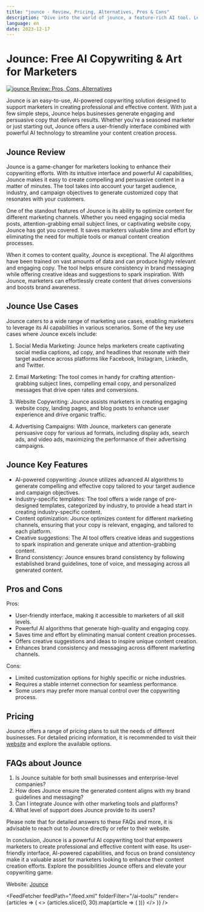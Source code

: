 ```yaml
---
title: "jounce - Review, Pricing, Alternatives, Pros & Cons"
description: "Dive into the world of jounce, a feature-rich AI tool. Learn about its features, pricing, and how it's making an impact. Don't miss out!"
language: en
date: 2023-12-17
---
```

        
# Jounce: Free AI Copywriting & Art for Marketers


<BlogHeader />


[![jounce Review: Pros, Cons, Alternatives](/ai-tools/jounce.png)](https://www.jounce.ai/)



Jounce is an easy-to-use, AI-powered copywriting solution designed to support marketers in creating professional and effective content. With just a few simple steps, Jounce helps businesses generate engaging and persuasive copy that delivers results. Whether you're a seasoned marketer or just starting out, Jounce offers a user-friendly interface combined with powerful AI technology to streamline your content creation process.

## Jounce Review

Jounce is a game-changer for marketers looking to enhance their copywriting efforts. With its intuitive interface and powerful AI capabilities, Jounce makes it easy to create compelling and persuasive content in a matter of minutes. The tool takes into account your target audience, industry, and campaign objectives to generate customized copy that resonates with your customers.

One of the standout features of Jounce is its ability to optimize content for different marketing channels. Whether you need engaging social media posts, attention-grabbing email subject lines, or captivating website copy, Jounce has got you covered. It saves marketers valuable time and effort by eliminating the need for multiple tools or manual content creation processes.

When it comes to content quality, Jounce is exceptional. The AI algorithms have been trained on vast amounts of data and can produce highly relevant and engaging copy. The tool helps ensure consistency in brand messaging while offering creative ideas and suggestions to spark inspiration. With Jounce, marketers can effortlessly create content that drives conversions and boosts brand awareness.

## Jounce Use Cases

Jounce caters to a wide range of marketing use cases, enabling marketers to leverage its AI capabilities in various scenarios. Some of the key use cases where Jounce excels include:

1. Social Media Marketing: Jounce helps marketers create captivating social media captions, ad copy, and headlines that resonate with their target audience across platforms like Facebook, Instagram, LinkedIn, and Twitter.

2. Email Marketing: The tool comes in handy for crafting attention-grabbing subject lines, compelling email copy, and personalized messages that drive open rates and conversions.

3. Website Copywriting: Jounce assists marketers in creating engaging website copy, landing pages, and blog posts to enhance user experience and drive organic traffic.

4. Advertising Campaigns: With Jounce, marketers can generate persuasive copy for various ad formats, including display ads, search ads, and video ads, maximizing the performance of their advertising campaigns.

## Jounce Key Features

- AI-powered copywriting: Jounce utilizes advanced AI algorithms to generate compelling and effective copy tailored to your target audience and campaign objectives.
- Industry-specific templates: The tool offers a wide range of pre-designed templates, categorized by industry, to provide a head start in creating industry-specific content.
- Content optimization: Jounce optimizes content for different marketing channels, ensuring that your copy is relevant, engaging, and tailored to each platform.
- Creative suggestions: The AI tool offers creative ideas and suggestions to spark inspiration and generate unique and attention-grabbing content.
- Brand consistency: Jounce ensures brand consistency by following established brand guidelines, tone of voice, and messaging across all generated content.

## Pros and Cons

Pros:
- User-friendly interface, making it accessible to marketers of all skill levels.
- Powerful AI algorithms that generate high-quality and engaging copy.
- Saves time and effort by eliminating manual content creation processes.
- Offers creative suggestions and ideas to inspire unique content creation.
- Enhances brand consistency and messaging across different marketing channels.

Cons:
- Limited customization options for highly specific or niche industries.
- Requires a stable internet connection for seamless performance.
- Some users may prefer more manual control over the copywriting process.

## Pricing

Jounce offers a range of pricing plans to suit the needs of different businesses. For detailed pricing information, it is recommended to visit their [website](https://www.jounce.ai/) and explore the available options.

## FAQs about Jounce

1. Is Jounce suitable for both small businesses and enterprise-level companies?
2. How does Jounce ensure the generated content aligns with my brand guidelines and messaging?
3. Can I integrate Jounce with other marketing tools and platforms?
4. What level of support does Jounce provide to its users?

Please note that for detailed answers to these FAQs and more, it is advisable to reach out to Jounce directly or refer to their website.

In conclusion, Jounce is a powerful AI copywriting tool that empowers marketers to create professional and effective content with ease. Its user-friendly interface, AI-powered capabilities, and focus on brand consistency make it a valuable asset for marketers looking to enhance their content creation efforts. Explore the possibilities Jounce offers and elevate your copywriting game.

Website: [Jounce](https://www.jounce.ai/)


<AdComponent />


<FeedFetcher feedPath="/feed.xml" folderFilter="/ai-tools/" render={articles => (
    <>
        <Cards>
            {articles.slice(0, 30).map(article => (
                <Card key={article.link} title={article.title} href={article.link} />
            ))}
        </Cards>
    </>
)} />

